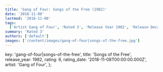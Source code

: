```yaml
---
title: 'Gang of Four: Songs of the Free (1982)'
date: '2018-11-08'
lastmod: '2018-11-08'
tags:
  ['Artist Gang of Four', 'Rated 3', 'Release Year 1982', 'Release Decade 1980']
summary: 'Rated 3'
authors: ['default']
images: ['/content/images/gang-of-four|songs-of-the-free.jpg']
---
```


  key: 'gang-of-four|songs-of-the-free',
  title: 'Songs of the Free',
  release_year: 1982,
  rating: 6,
  rating_date: '2018-11-08T00:00:00.000Z',
  artist: 'Gang of Four',
};

<MusicRating data={data} />
